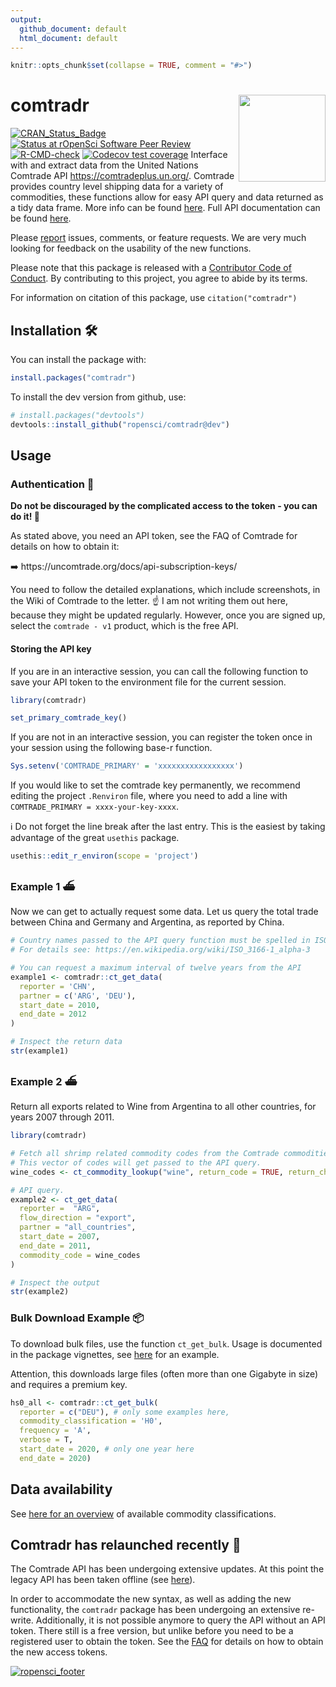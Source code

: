 ```yaml
---
output:
  github_document: default
  html_document: default
---
```


<!-- README.md is generated from README.Rmd. Please edit that file -->

```r
knitr::opts_chunk$set(collapse = TRUE, comment = "#>")
```

comtradr <img src="man/figures/logo.png" align="right" height="139" />
=======
<!-- badges: start -->
[![CRAN_Status_Badge](https://www.r-pkg.org/badges/version/comtradr)](https://cran.r-project.org/package=comtradr)
[![Status at rOpenSci Software Peer Review](https://badges.ropensci.org/613_status.svg)](https://github.com/ropensci/software-review/issues/613)
[![R-CMD-check](https://github.com/ropensci/comtradr/actions/workflows/R-CMD-check.yaml/badge.svg)](https://github.com/ropensci/comtradr/actions/workflows/R-CMD-check.yaml)
[![Codecov test coverage](https://codecov.io/gh/ropensci/comtradr/branch/main/graph/badge.svg)](https://app.codecov.io/gh/ropensci/comtradr?branch=main)
<!-- badges: end -->
Interface with and extract data from the United Nations Comtrade API 
<https://comtradeplus.un.org/>. Comtrade provides country level shipping data
for a variety of commodities, these functions allow for easy API query and data 
returned as a tidy data frame. More info can be found 
[here](https://uncomtrade.org/docs/welcome-to-un-comtrade/). Full API documentation 
can be found [here](https://comtradedeveloper.un.org/).

Please [report](https://github.com/ropensci/comtradr/issues) issues, comments, 
or feature requests. We are very much looking for feedback on the usability 
of the new functions. 


Please note that this package is released with a [Contributor Code of Conduct](https://rOpenSci.org/code-of-conduct/). 
By contributing to this project, you agree to abide by its terms.

For information on citation of this package, use `citation("comtradr")`

## Installation 🛠️

You can install the package with:

```r
install.packages("comtradr")
```

To install the dev version from github, use: 

```r
# install.packages("devtools")
devtools::install_github("ropensci/comtradr@dev")
```


## Usage

### Authentication 🔐

**Do not be discouraged by the complicated access to the token 
- you can do it! 💪**

As stated above, you need an API token, see the FAQ of Comtrade for details
on how to obtain it:

➡️ https://uncomtrade.org/docs/api-subscription-keys/

You need to follow the detailed explanations,
which include screenshots, in the Wiki of Comtrade to the letter. ☝️
I am not writing them out here, because they might be updated regularly. 
However, once you are signed up, select the `comtrade - v1` 
product, which is the free API. 

#### Storing the API key

If you are in an interactive session, you can call the following function to 
save your API token to the environment file for the current session. 

```r
library(comtradr)

set_primary_comtrade_key()
```

If you are not in an interactive session, you can register the token once in 
your session using the following base-r function.

```r
Sys.setenv('COMTRADE_PRIMARY' = 'xxxxxxxxxxxxxxxxx')
```

If you would like to set the comtrade key permanently, we recommend editing 
the project `.Renviron` file, where you need to add a line 
with `COMTRADE_PRIMARY = xxxx-your-key-xxxx`. 

ℹ️ Do not forget the line break after the last entry. This is the 
easiest by taking advantage of the great `usethis` package. 

```r
usethis::edit_r_environ(scope = 'project')
``` 

### Example 1 ⛴️

Now we can get to actually request some data. Let us query the total 
trade between China and Germany and Argentina, as reported by China. 


```r

# Country names passed to the API query function must be spelled in ISO3 format. 
# For details see: https://en.wikipedia.org/wiki/ISO_3166-1_alpha-3 

# You can request a maximum interval of twelve years from the API
example1 <- comtradr::ct_get_data(
  reporter = 'CHN',
  partner = c('ARG', 'DEU'),
  start_date = 2010,
  end_date = 2012
)

# Inspect the return data
str(example1)
```


### Example 2 ⛴️
Return all exports related to Wine from Argentina to all other 
countries, for years 2007 through 2011.

```r
library(comtradr)

# Fetch all shrimp related commodity codes from the Comtrade commodities DB.
# This vector of codes will get passed to the API query.
wine_codes <- ct_commodity_lookup("wine", return_code = TRUE, return_char = TRUE)

# API query.
example2 <- ct_get_data(
  reporter =  "ARG",
  flow_direction = "export",
  partner = "all_countries",
  start_date = 2007,
  end_date = 2011,
  commodity_code = wine_codes
)

# Inspect the output
str(example2)
```

### Bulk Download Example 📦
To download bulk files, use the function `ct_get_bulk`. Usage is documented in 
the package vignettes, 
see [here](https://docs.ropensci.org/comtradr/articles/bulk_files.html) for an example. 

Attention, this downloads large files (often more than one Gigabyte in size) and 
requires a premium key. 

```r
hs0_all <- comtradr::ct_get_bulk(
  reporter = c("DEU"), # only some examples here,
  commodity_classification = 'H0',
  frequency = 'A',
  verbose = T,
  start_date = 2020, # only one year here
  end_date = 2020)
```



## Data availability

See [here for an overview](https://uncomtrade.org/docs/why-are-some-converted-datasets-not-accessible-in-the-ui/) of available commodity classifications.

## Comtradr has relaunched recently 🚧

The Comtrade API has been undergoing extensive updates. At this point the legacy 
API has been taken offline (see [here](https://unstats.un.org/wiki/display/comtrade/New+Comtrade+FAQ+for+Advanced+Users#NewComtradeFAQforAdvancedUsers-WhatisthelegacyoftheUNComtrade?UntilwhencanIuseit?)).

In order to accommodate the new syntax, as well as adding the new functionality, 
the `comtradr` package has been undergoing an extensive re-write. Additionally, 
it is not possible anymore to query the API without an API token. There still is 
a free version, but unlike before you need to be a registered user to obtain the 
token. See the [FAQ](https://unstats.un.org/wiki/display/comtrade/New+Comtrade+User+Guide#NewComtradeUserGuide-UNComtradeAPIManagement) for details on how to obtain the new access tokens. 

[![ropensci_footer](https://ropensci.org/public_images/ropensci_footer.png)](https://ropensci.org)
